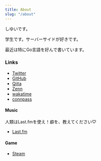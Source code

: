 ```yaml
---
title: About
slug: "/about"
---
```



しゆいです。  

学生です。サーバーサイドが好きです。  

最近は特にGo言語を好んで書いています。  

### Links

- [Twitter](https://twitter.com/shiii_i_)
- [GitHub](https://github.com/Sigumaa)
- [Qiita](https://qiita.com/Siguma)
- [Zenn](https://zenn.dev/shiyui)
- [wakatime](https://wakatime.com/@Sigumaa)
- [connpass](https://connpass.com/user/Sigumaa/)

#### Music

人類はLast.fmを使え！癖を、教えてください♡

- [Last.fm](https://www.last.fm/ja/user/shiyui)

#### Game

- [Steam](https://steamcommunity.com/id/sushiyui/)